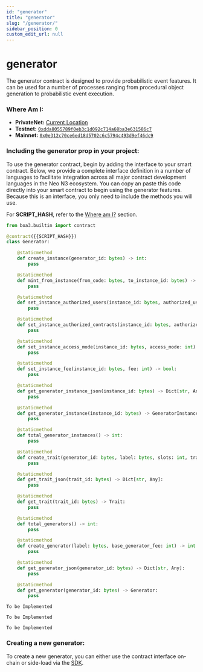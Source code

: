 ```yaml
---
id: "generator"
title: "generator"
slug: "/generator/"
sidebar_position: 0
custom_edit_url: null
---
```



# generator
The generator contract is designed to provide probabilistic event features.  It can be used for a number of processes ranging from
procedural object generation to probabilistic event execution.

### Where Am I:
* **PrivateNet:** [Current Location](https://github.com/CityOfZion/props/blob/develop/sdk/src/Generator.ts#L34)
* **Testnet:** [`0xdda8055789f0eb3c1d092c714a68ba3e631586c7`](https://dora.coz.io/contract/neo3/testnet_rc4/0xdda8055789f0eb3c1d092c714a68ba3e631586c7)
* **Mainnet:** [`0x0e312c70ce6ed18d5702c6c5794c493d9ef46dc9`](https://dora.coz.io/contract/neo3/mainnet/0x0e312c70ce6ed18d5702c6c5794c493d9ef46dc9)

### Including the generator prop in your project:
To use the generator contract, begin by adding the interface to your smart contract.
Below, we provide a complete interface definition in a number of languages to facilitate integration across all major
contract development languages in the Neo N3 ecosystem. You can copy an paste this code directly into your smart contract to
begin using the generator features. Because this is an interface, you only need to include the methods you will use.

 For **SCRIPT_HASH**, refer to the [Where am I?](#where-am-i) section.

<Tabs>
<TabItem value="python" label="Python">

```python
from boa3.builtin import contract

@contract({{SCRIPT_HASH}})
class Generator:

    @staticmethod
    def create_instance(generator_id: bytes) -> int:
        pass

    @staticmethod
    def mint_from_instance(from_code: bytes, to_instance_id: bytes) -> Dict[str, Any]:
        pass

    @staticmethod
    def set_instance_authorized_users(instance_id: bytes, authorized_users: [UInt160]) -> bool:
        pass

    @staticmethod
    def set_instance_authorized_contracts(instance_id: bytes, authorized_contracts: List) -> bool:
        pass

    @staticmethod
    def set_instance_access_mode(instance_id: bytes, access_mode: int) -> bool:
        pass

    @staticmethod
    def set_instance_fee(instance_id: bytes, fee: int) -> bool:
        pass

    @staticmethod
    def get_generator_instance_json(instance_id: bytes) -> Dict[str, Any]:
        pass

    @staticmethod
    def get_generator_instance(instance_id: bytes) -> GeneratorInstance:
        pass

    @staticmethod
    def total_generator_instances() -> int:
        pass

    @staticmethod
    def create_trait(generator_id: bytes, label: bytes, slots: int, trait_levels: List) -> bytes:
        pass

    @staticmethod
    def get_trait_json(trait_id: bytes) -> Dict[str, Any]:
        pass

    @staticmethod
    def get_trait(trait_id: bytes) -> Trait:
        pass

    @staticmethod
    def total_generators() -> int:
        pass

    @staticmethod
    def create_generator(label: bytes, base_generator_fee: int) -> int:
        pass

    @staticmethod
    def get_generator_json(generator_id: bytes) -> Dict[str, Any]:
        pass

    @staticmethod
    def get_generator(generator_id: bytes) -> Generator:
        pass

```

</TabItem>

<TabItem value="cSharp" label="C#">

```
To be Implemented
```

</TabItem>

<TabItem value="go" label="Go">

```
To be Implemented
```

</TabItem>


<TabItem value="java" label="Java">

```
To be Implemented
```

</TabItem>

</Tabs>

### Creating a new generator:
To create a new generator, you can either use the contract interface on-chain or side-load via the [SDK](/docs/sdk/ts/classes/Generator#createGenerator).




